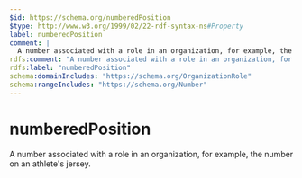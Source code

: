 ```yaml
---
$id: https://schema.org/numberedPosition
$type: http://www.w3.org/1999/02/22-rdf-syntax-ns#Property
label: numberedPosition
comment: |
  A number associated with a role in an organization, for example, the number on an athlete's jersey.
rdfs:comment: "A number associated with a role in an organization, for example, the number on an athlete's jersey."
rdfs:label: "numberedPosition"
schema:domainIncludes: "https://schema.org/OrganizationRole"
schema:rangeIncludes: "https://schema.org/Number"
---
```


# numberedPosition

A number associated with a role in an organization, for example, the number on an athlete's jersey.

